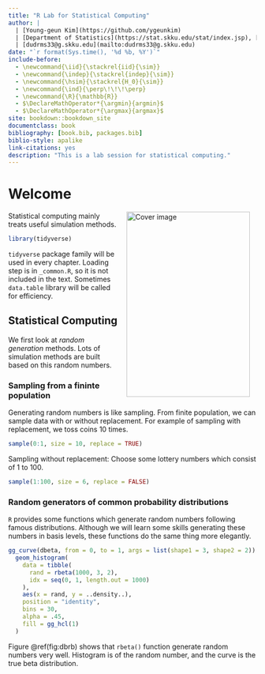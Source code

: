 ```yaml
--- 
title: "R Lab for Statistical Computing"
author: |
  | [Young-geun Kim](https://github.com/ygeunkim)
  | [Department of Statistics](https://stat.skku.edu/stat/index.jsp), [SKKU](https://www.skku.edu/skku/index.do)
  | [dudrms33@g.skku.edu](mailto:dudrms33@g.skku.edu)
date: "`r format(Sys.time(), '%d %b, %Y')`"
include-before:
  - \newcommand{\iid}{\stackrel{iid}{\sim}}
  - \newcommand{\indep}{\stackrel{indep}{\sim}}
  - \newcommand{\hsim}{\stackrel{H_0}{\sim}}
  - \newcommand{\ind}{\perp\!\!\!\perp}
  - \newcommand{\R}{\mathbb{R}}
  - $\DeclareMathOperator*{\argmin}{argmin}$
  - $\DeclareMathOperator*{\argmax}{argmax}$
site: bookdown::bookdown_site
documentclass: book
bibliography: [book.bib, packages.bib]
biblio-style: apalike
link-citations: yes
description: "This is a lab session for statistical computing."
---
```


# Welcome {-}

<img src="cover.png" width="250" height="375" alt="Cover image" align="right" style="margin: 0 1em 0 1em" /></a> Statistical computing mainly treats useful simulation methods.

```r
library(tidyverse)
```

`tidyverse` package family will be used in every chapter. Loading step is in `_common.R`, so it is not included in the text. Sometimes `data.table` library will be called for efficiency.

## Statistical Computing {-}

We first look at *random generation* methods. Lots of simulation methods are built based on this random numbers.

### Sampling from a fininte population {-}

Generating random numbers is like sampling. From finite population, we can sample data with or without replacement. For example of sampling with replacement, we toss coins 10 times.


```r
sample(0:1, size = 10, replace = TRUE)
```

Sampling without replacement: Choose some lottery numbers which consist of 1 to 100.

```r
sample(1:100, size = 6, replace = FALSE)
```

### Random generators of common probability distributions {-}

`R` provides some functions which generate random numbers following famous distributions. Although we will learn some skills generating these numbers in basis levels, these functions do the same thing more elegantly.

```r
gg_curve(dbeta, from = 0, to = 1, args = list(shape1 = 3, shape2 = 2)) +
  geom_histogram(
    data = tibble(
      rand = rbeta(1000, 3, 2),
      idx = seq(0, 1, length.out = 1000)
    ),
    aes(x = rand, y = ..density..),
    position = "identity",
    bins = 30,
    alpha = .45,
    fill = gg_hcl(1)
  )
```

Figure \@ref(fig:dbrb) shows that `rbeta()` function generate random numbers very well. Histogram is of the random number, and the curve is the true beta distribution.


